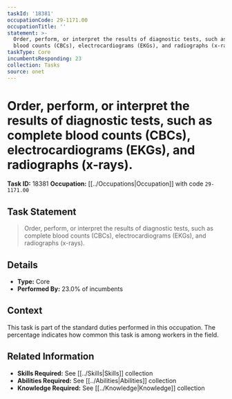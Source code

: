 ```yaml
---
taskId: '18381'
occupationCode: 29-1171.00
occupationTitle: ''
statement: >-
  Order, perform, or interpret the results of diagnostic tests, such as complete
  blood counts (CBCs), electrocardiograms (EKGs), and radiographs (x-rays).
taskType: Core
incumbentsResponding: 23
collection: Tasks
source: onet
---
```

# Order, perform, or interpret the results of diagnostic tests, such as complete blood counts (CBCs), electrocardiograms (EKGs), and radiographs (x-rays).

**Task ID:** 18381
**Occupation:** [[../Occupations|Occupation]] with code `29-1171.00`

## Task Statement

> Order, perform, or interpret the results of diagnostic tests, such as complete blood counts (CBCs), electrocardiograms (EKGs), and radiographs (x-rays).

## Details

- **Type:** Core
- **Performed By:** 23.0% of incumbents

## Context

This task is part of the standard duties performed in this occupation. The percentage indicates how common this task is among workers in the field.

## Related Information

- **Skills Required:** See [[../Skills|Skills]] collection
- **Abilities Required:** See [[../Abilities|Abilities]] collection
- **Knowledge Required:** See [[../Knowledge|Knowledge]] collection
